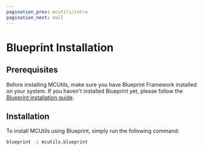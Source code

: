 ```yaml
---
pagination_prev: mcutils/intro
pagination_next: null
---
```


# Blueprint Installation


## Prerequisites

Before installing MCUtils, make sure you have Blueprint Framework installed on your system. If you haven't installed Blueprint yet, please follow the [Blueprint installation guide](https://blueprint.zip/docs/?page=getting-started/Installation).

## Installation
To install MCUtils using Blueprint, simply run the following command:

```bash
blueprint -i mcutils.blueprint
```
